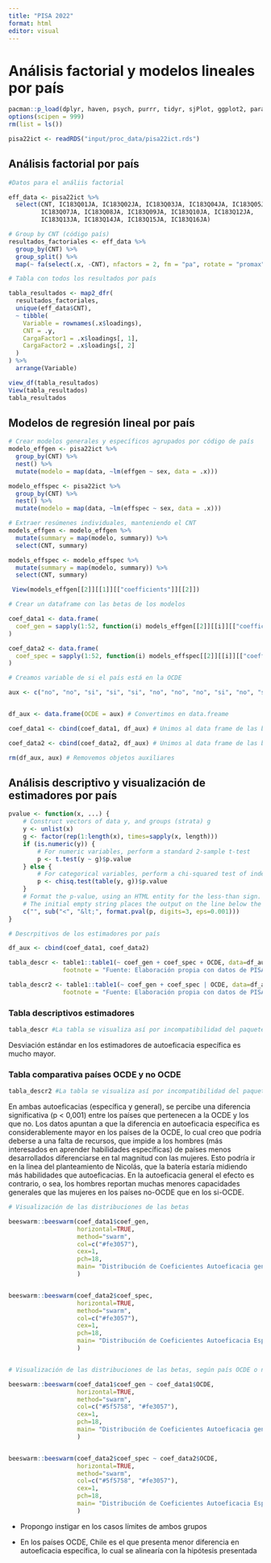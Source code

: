 ```yaml
---
title: "PISA 2022"
format: html
editor: visual
---
```


# Análisis factorial y modelos lineales por país

```r
pacman::p_load(dplyr, haven, psych, purrr, tidyr, sjPlot, ggplot2, parameters, table1, beeswarm, openxlsx)
options(scipen = 999) 
rm(list = ls()) 
```

```r
pisa22ict <- readRDS("input/proc_data/pisa22ict.rds")
```

## Análisis factorial por país

```r

#Datos para el análiis factorial

eff_data <- pisa22ict %>%
  select(CNT, IC183Q01JA, IC183Q02JA, IC183Q03JA, IC183Q04JA, IC183Q05JA, 
         IC183Q07JA, IC183Q08JA, IC183Q09JA, IC183Q10JA, IC183Q12JA, 
         IC183Q13JA, IC183Q14JA, IC183Q15JA, IC183Q16JA)

# Group by CNT (código país)
resultados_factoriales <- eff_data %>%
  group_by(CNT) %>%
  group_split() %>%
  map(~ fa(select(.x, -CNT), nfactors = 2, fm = "pa", rotate = "promax"))

# Tabla con todos los resultados por país

tabla_resultados <- map2_dfr(
  resultados_factoriales,
  unique(eff_data$CNT),
  ~ tibble(
    Variable = rownames(.x$loadings),
    CNT = .y,
    CargaFactor1 = .x$loadings[, 1],
    CargaFactor2 = .x$loadings[, 2]
  )
) %>%
  arrange(Variable)

view_df(tabla_resultados)
View(tabla_resultados)
tabla_resultados
```

## Modelos de regresión lineal por país

```r
  
# Crear modelos generales y específicos agrupados por código de país
modelo_effgen <- pisa22ict %>%
  group_by(CNT) %>%
  nest() %>%
  mutate(modelo = map(data, ~lm(effgen ~ sex, data = .x)))

modelo_effspec <- pisa22ict %>%
  group_by(CNT) %>%
  nest() %>%
  mutate(modelo = map(data, ~lm(effspec ~ sex, data = .x)))

# Extraer resúmenes individuales, manteniendo el CNT
models_effgen <- modelo_effgen %>%
  mutate(summary = map(modelo, summary)) %>%
  select(CNT, summary)

models_effspec <- modelo_effspec %>%
  mutate(summary = map(modelo, summary)) %>%
  select(CNT, summary)

 View(models_effgen[[2]][[1]][["coefficients"]][[2]])

# Crear un dataframe con las betas de los modelos

coef_data1 <- data.frame(
  coef_gen = sapply(1:52, function(i) models_effgen[[2]][[i]][["coefficients"]][[2]]), Countrie = models_effgen [1]
)

coef_data2 <- data.frame(
  coef_spec = sapply(1:52, function(i) models_effspec[[2]][[i]][["coefficients"]][[2]]), Countrie = models_effspec [1]
)

# Creamos variable de si el país está en la OCDE

aux <- c("no", "no", "si", "si", "si", "no", "no", "no", "si", "no", "si", "no", "si", "si", "no", "si", "si", "no", "si", "si", "no", "si", "si", "si", "si", "si", "si", "no", "no", "si", "si", "si", "no", "no", "no", "no", "no", "si", "si", "no", "no", "si", "si", "si", "si", "si", "no", "si", "no", "si", "si", "no")


df_aux <- data.frame(OCDE = aux) # Convertimos en data.freame

coef_data1 <- cbind(coef_data1, df_aux) # Unimos al data frame de las betas

coef_data2 <- cbind(coef_data2, df_aux) # Unimos al data frame de las betas

rm(df_aux, aux) # Removemos objetos auxiliares


```

## Análisis descriptivo y visualización de estimadores por país

```r

pvalue <- function(x, ...) {
    # Construct vectors of data y, and groups (strata) g
    y <- unlist(x)
    g <- factor(rep(1:length(x), times=sapply(x, length)))
    if (is.numeric(y)) {
        # For numeric variables, perform a standard 2-sample t-test
        p <- t.test(y ~ g)$p.value
    } else {
        # For categorical variables, perform a chi-squared test of independence
        p <- chisq.test(table(y, g))$p.value
    }
    # Format the p-value, using an HTML entity for the less-than sign.
    # The initial empty string places the output on the line below the variable label.
    c("", sub("<", "&lt;", format.pval(p, digits=3, eps=0.001)))
}

# Descrpitivos de los estimadores por país

df_aux <- cbind(coef_data1, coef_data2)

tabla_descr <- table1::table1(~ coef_gen + coef_spec + OCDE, data=df_aux, topclass="Rtable1-zebra", caption = "Tabla 1: Estadísticos Descriptivos Estimadores",
               footnote = "Fuente: Elaboración propia con datos de PISA.")

tabla_descr2 <- table1::table1(~ coef_gen + coef_spec | OCDE, data=df_aux, topclass="Rtable1-zebra", overall=FALSE, extra.col=list(`P-value`=pvalue), caption = "Tabla 2: Comparación OCDE y no OCDE",
               footnote = "Fuente: Elaboración propia con datos de PISA.")

```

### Tabla descriptivos estimadores

```r

tabla_descr #La tabla se visualiza así por incompatibilidad del paquete con qmd. Sin embargo cuando se renderiza en html se ve bien

```

Desviación estándar en los estimadores de autoeficacia específica es mucho mayor.

### Tabla comparativa países OCDE y no OCDE

```r

tabla_descr2 #La tabla se visualiza así por incompatibilidad del paquete con qmd. Sin embargo cuando se renderiza en html se ve bien

```

En ambas autoeficacias (específica y general), se percibe una diferencia significativa (p \< 0,001) entre los países que pertenecen a la OCDE y los que no. Los datos apuntan a que la diferencia en autoeficacia específica es considerablemente mayor en los países de la OCDE, lo cual creo que podría deberse a una falta de recursos, que impide a los hombres (más interesados en aprender habilidades específicas) de países menos desarrollados diferenciarse en tal magnitud con las mujeres. Esto podría ir en la linea del planteamiento de Nicolás, que la batería estaría midiendo más habilidades que autoeficacias. En la autoeficacia general el efecto es contrario, o sea, los hombres reportan muchas menores capacidades generales que las mujeres en los países no-OCDE que en los si-OCDE.

```r

# Visualización de las distribuciones de las betas

beeswarm::beeswarm(coef_data1$coef_gen,
                   horizontal=TRUE,
                   method="swarm",
                   col=c("#fe3057"),
                   cex=1,
                   pch=18,
                   main= "Distribución de Coeficientes Autoeficacia general",
                   )


beeswarm::beeswarm(coef_data2$coef_spec,
                   horizontal=TRUE,
                   method="swarm",
                   col=c("#fe3057"),
                   cex=1,
                   pch=18,
                   main= "Distribución de Coeficientes Autoeficacia Específica",
                   )


# Visualización de las distribuciones de las betas, según país OCDE o no

beeswarm::beeswarm(coef_data1$coef_gen ~ coef_data1$OCDE,
                   horizontal=TRUE,
                   method="swarm",
                   col=c("#5f5758", "#fe3057"),
                   cex=1,
                   pch=18,
                   main= "Distribución de Coeficientes Autoeficacia general",
                   )


beeswarm::beeswarm(coef_data2$coef_spec ~ coef_data2$OCDE,
                   horizontal=TRUE,
                   method="swarm",
                   col=c("#5f5758", "#fe3057"),
                   cex=1,
                   pch=18,
                   main= "Distribución de Coeficientes Autoeficacia Específica",
                   )

```

-   Propongo instigar en los casos límites de ambos grupos

-   En los países OCDE, Chile es el que presenta menor diferencia en autoeficacia específica, lo cual se alinearía con la hipótesis presentada

